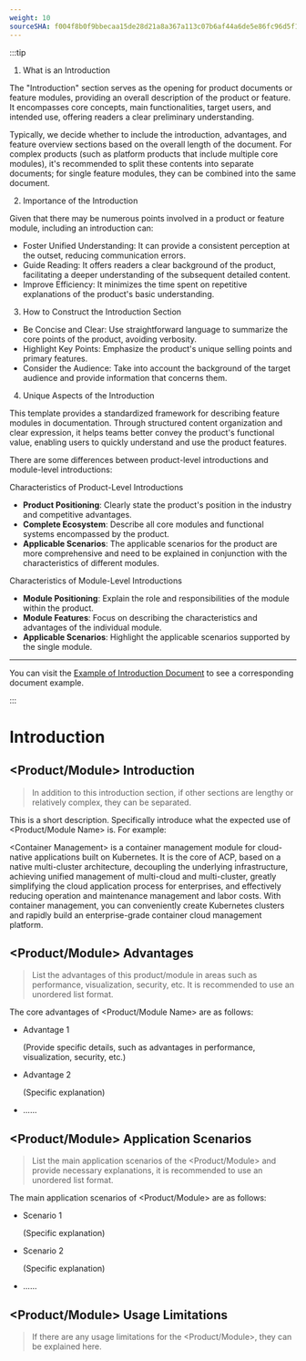 ```yaml
---
weight: 10
sourceSHA: f004f8b0f9bbecaa15de28d21a8a367a113c07b6af44a6de5e86fc96d5f13741
---
```


:::tip

1. What is an Introduction

The "Introduction" section serves as the opening for product documents or feature modules, providing an overall description of the product or feature. It encompasses core concepts, main functionalities, target users, and intended use, offering readers a clear preliminary understanding.

Typically, we decide whether to include the introduction, advantages, and feature overview sections based on the overall length of the document. For complex products (such as platform products that include multiple core modules), it's recommended to split these contents into separate documents; for single feature modules, they can be combined into the same document.

2. Importance of the Introduction

Given that there may be numerous points involved in a product or feature module, including an introduction can:

- Foster Unified Understanding: It can provide a consistent perception at the outset, reducing communication errors.
- Guide Reading: It offers readers a clear background of the product, facilitating a deeper understanding of the subsequent detailed content.
- Improve Efficiency: It minimizes the time spent on repetitive explanations of the product's basic understanding.

3. How to Construct the Introduction Section

- Be Concise and Clear: Use straightforward language to summarize the core points of the product, avoiding verbosity.
- Highlight Key Points: Emphasize the product's unique selling points and primary features.
- Consider the Audience: Take into account the background of the target audience and provide information that concerns them.

4. Unique Aspects of the Introduction

This template provides a standardized framework for describing feature modules in documentation. Through structured content organization and clear expression, it helps teams better convey the product's functional value, enabling users to quickly understand and use the product features.

There are some differences between product-level introductions and module-level introductions:

Characteristics of Product-Level Introductions

- **Product Positioning**: Clearly state the product's position in the industry and competitive advantages.
- **Complete Ecosystem**: Describe all core modules and functional systems encompassed by the product.
- **Applicable Scenarios**: The applicable scenarios for the product are more comprehensive and need to be explained in conjunction with the characteristics of different modules.

Characteristics of Module-Level Introductions

- **Module Positioning**: Explain the role and responsibilities of the module within the product.
- **Module Features**: Focus on describing the characteristics and advantages of the individual module.
- **Applicable Scenarios**: Highlight the applicable scenarios supported by the single module.

---

You can visit the [Example of Introduction Document](https://product-doc-guide.alauda.cn/template/intro/example.html) to see a corresponding document example.

:::

# Introduction

## \<Product/Module> Introduction

> In addition to this introduction section, if other sections are lengthy or relatively complex, they can be separated.

This is a short description. Specifically introduce what the expected use of \<Product/Module Name> is. For example:

\<Container Management> is a container management module for cloud-native applications built on Kubernetes. It is the core of ACP, based on a native multi-cluster architecture, decoupling the underlying infrastructure, achieving unified management of multi-cloud and multi-cluster, greatly simplifying the cloud application process for enterprises, and effectively reducing operation and maintenance management and labor costs. With container management, you can conveniently create Kubernetes clusters and rapidly build an enterprise-grade container cloud management platform.

## \<Product/Module> Advantages

> List the advantages of this product/module in areas such as performance, visualization, security, etc. It is recommended to use an unordered list format.

The core advantages of \<Product/Module Name> are as follows:

- Advantage 1

  (Provide specific details, such as advantages in performance, visualization, security, etc.)

- Advantage 2

  (Specific explanation)

- ......

## \<Product/Module> Application Scenarios

> List the main application scenarios of the \<Product/Module> and provide necessary explanations, it is recommended to use an unordered list format.

The main application scenarios of \<Product/Module> are as follows:

- Scenario 1

  (Specific explanation)

- Scenario 2

  (Specific explanation)

- ......

## \<Product/Module> Usage Limitations

> If there are any usage limitations for the \<Product/Module>, they can be explained here.
